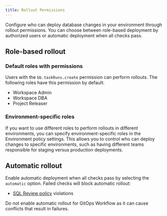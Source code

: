 ```yaml
---
title: Rollout Permissions
---
```


<Card
  title="Tutorial: Deploy Schema Change with Rollout Policy"
  icon="graduation-cap"
  href="/tutorials/deploy-schema-migration"
  horizontal
/>

Configure who can deploy database changes in your environment through rollout permissions. You can choose between role-based deployment by authorized users or automatic deployment when all checks pass.

## Role-based rollout

### Default roles with permissions

Users with the `bb.taskRuns.create` permission can perform rollouts. The following roles have this permission by default:
- Workspace Admin
- Workspace DBA 
- Project Releaser

### Environment-specific roles

If you want to use different roles to perform rollouts in different environments, you can specify environment-specific roles in the Environment policy settings. This allows you to control who can deploy changes to specific environments, such as having different teams responsible for staging versus production deployments.


## Automatic rollout

Enable automatic deployment when all checks pass by selecting the `automatic` option. Failed checks will block automatic rollout:

- [SQL Review policy](/sql-review/review-policy) violations

<Note>
Do not enable automatic rollout for GitOps Workflow as it can cause conflicts that result in failures.
</Note>